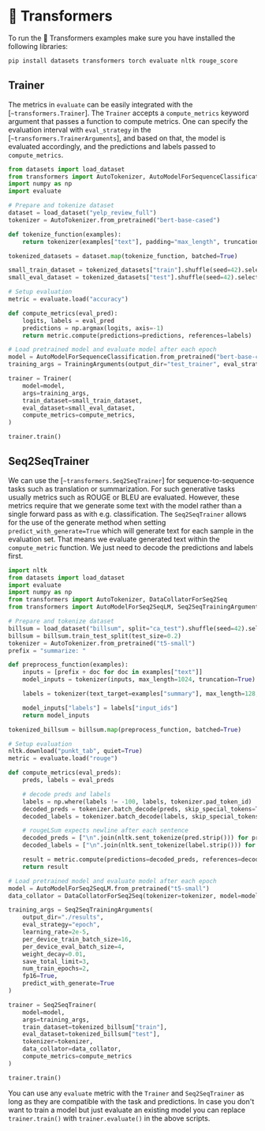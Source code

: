# 🤗 Transformers

To run the 🤗 Transformers examples make sure you have installed the following libraries:

```bash
pip install datasets transformers torch evaluate nltk rouge_score
```

## Trainer

The metrics in `evaluate` can be easily integrated with the [`~transformers.Trainer`]. The `Trainer` accepts a `compute_metrics` keyword argument that passes a function to compute metrics. One can specify the evaluation interval with `eval_strategy` in the [`~transformers.TrainerArguments`], and based on that, the model is evaluated accordingly, and the predictions and labels passed to `compute_metrics`.

```python
from datasets import load_dataset
from transformers import AutoTokenizer, AutoModelForSequenceClassification, TrainingArguments, Trainer
import numpy as np
import evaluate

# Prepare and tokenize dataset
dataset = load_dataset("yelp_review_full")
tokenizer = AutoTokenizer.from_pretrained("bert-base-cased")

def tokenize_function(examples):
    return tokenizer(examples["text"], padding="max_length", truncation=True)

tokenized_datasets = dataset.map(tokenize_function, batched=True)

small_train_dataset = tokenized_datasets["train"].shuffle(seed=42).select(range(200))
small_eval_dataset = tokenized_datasets["test"].shuffle(seed=42).select(range(200))

# Setup evaluation 
metric = evaluate.load("accuracy")

def compute_metrics(eval_pred):
    logits, labels = eval_pred
    predictions = np.argmax(logits, axis=-1)
    return metric.compute(predictions=predictions, references=labels)

# Load pretrained model and evaluate model after each epoch
model = AutoModelForSequenceClassification.from_pretrained("bert-base-cased", num_labels=5)
training_args = TrainingArguments(output_dir="test_trainer", eval_strategy="epoch")

trainer = Trainer(
    model=model,
    args=training_args,
    train_dataset=small_train_dataset,
    eval_dataset=small_eval_dataset,
    compute_metrics=compute_metrics,
)

trainer.train()
```

## Seq2SeqTrainer

We can use the [`~transformers.Seq2SeqTrainer`] for sequence-to-sequence tasks such as translation or summarization. For such generative tasks usually metrics such as ROUGE or BLEU are evaluated. However, these metrics require that we generate some text with the model rather than a single forward pass as with e.g. classification. The `Seq2SeqTrainer` allows for the use of the generate method when setting `predict_with_generate=True` which will generate text for each sample in the evaluation set. That means we evaluate generated text within the `compute_metric` function. We just need to decode the predictions and labels first.

```python
import nltk
from datasets import load_dataset
import evaluate
import numpy as np
from transformers import AutoTokenizer, DataCollatorForSeq2Seq
from transformers import AutoModelForSeq2SeqLM, Seq2SeqTrainingArguments, Seq2SeqTrainer

# Prepare and tokenize dataset
billsum = load_dataset("billsum", split="ca_test").shuffle(seed=42).select(range(200))
billsum = billsum.train_test_split(test_size=0.2)
tokenizer = AutoTokenizer.from_pretrained("t5-small")
prefix = "summarize: "

def preprocess_function(examples):
    inputs = [prefix + doc for doc in examples["text"]]
    model_inputs = tokenizer(inputs, max_length=1024, truncation=True)

    labels = tokenizer(text_target=examples["summary"], max_length=128, truncation=True)

    model_inputs["labels"] = labels["input_ids"]
    return model_inputs

tokenized_billsum = billsum.map(preprocess_function, batched=True)

# Setup evaluation
nltk.download("punkt_tab", quiet=True)
metric = evaluate.load("rouge")

def compute_metrics(eval_preds):
    preds, labels = eval_preds

    # decode preds and labels
    labels = np.where(labels != -100, labels, tokenizer.pad_token_id)
    decoded_preds = tokenizer.batch_decode(preds, skip_special_tokens=True)
    decoded_labels = tokenizer.batch_decode(labels, skip_special_tokens=True)

    # rougeLSum expects newline after each sentence
    decoded_preds = ["\n".join(nltk.sent_tokenize(pred.strip())) for pred in decoded_preds]
    decoded_labels = ["\n".join(nltk.sent_tokenize(label.strip())) for label in decoded_labels]

    result = metric.compute(predictions=decoded_preds, references=decoded_labels, use_stemmer=True)
    return result

# Load pretrained model and evaluate model after each epoch
model = AutoModelForSeq2SeqLM.from_pretrained("t5-small")
data_collator = DataCollatorForSeq2Seq(tokenizer=tokenizer, model=model)

training_args = Seq2SeqTrainingArguments(
    output_dir="./results",
    eval_strategy="epoch",
    learning_rate=2e-5,
    per_device_train_batch_size=16,
    per_device_eval_batch_size=4,
    weight_decay=0.01,
    save_total_limit=3,
    num_train_epochs=2,
    fp16=True,
    predict_with_generate=True
)

trainer = Seq2SeqTrainer(
    model=model,
    args=training_args,
    train_dataset=tokenized_billsum["train"],
    eval_dataset=tokenized_billsum["test"],
    tokenizer=tokenizer,
    data_collator=data_collator,
    compute_metrics=compute_metrics
)

trainer.train()
```

You can use any `evaluate` metric with the `Trainer` and `Seq2SeqTrainer` as long as they are compatible with the task and predictions. In case you don't want to train a model but just evaluate an existing model you can replace `trainer.train()` with `trainer.evaluate()` in the above scripts.